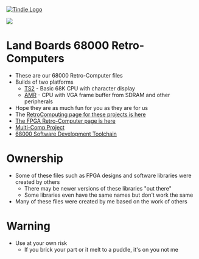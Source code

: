 <a href="https://www.tindie.com/products/land_boards/retrocomputer-fpga-card-pcb-only/" >
<img src="http://land-boards.com/tindie/tindie-larges-v2.png" alt="Tindie Logo">
</img></a> 

<img src="http://land-boards.com/blwiki/images/8/8f/RETRO-EP4CE15-REV4-BLACK-P1464-720PX.jpg"></img>

= Land Boards 68000 Retro-Computers =

* These are our 68000 Retro-Computer files
* Builds of two platforms
** [https://github.com/douggilliland/Retro-Computers/tree/master/68000/TS2_FPGA TS2] - Basic 68K CPU with character display
** [https://github.com/douggilliland/Retro-Computers/tree/master/68000/TG68_AMR AMR] - CPU with VGA frame buffer from SDRAM and other peripherals
* Hope they are as much fun for you as they are for us
* The [http://land-boards.com/blwiki/index.php?title=RetroComputing RetroComputing page for these projects is here]
* [https://github.com/douggilliland/Retro-Computers/tree/master/FPGA%20Retro%20Computers The FPGA Retro-Computer page is here]
* [https://github.com/douggilliland/MultiComp Multi-Comp Project]
* [https://github.com/douggilliland/Linux-68k/wiki/68000-Software-Development-Toolchain 68000 Software Development Toolchain]

= Ownership =

* Some of these files such as FPGA designs and software libraries were created by others
** There may be newer versions of these libraries "out there"
** Some libraries even have the same names but don't work the same
* Many of these files were created by me based on the work of others

= Warning =

* Use at your own risk
** If you brick your part or it melt to a puddle, it's on you not me
